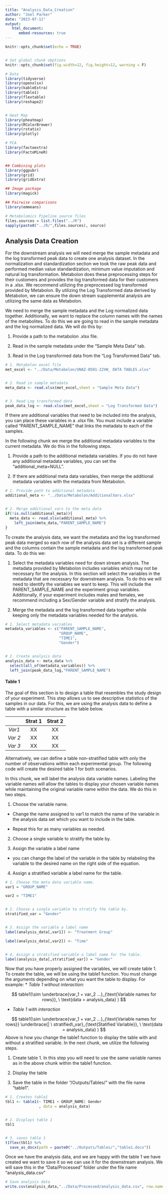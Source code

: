 ```yaml
---
title: "Analysis_Data_Creation"
author: "Joel Parker"
date: "2023-07-11"
output:
   html_document:
      embed-resources: true
---
```


```r
knitr::opts_chunk$set(echo = TRUE)


# Set global chunk obptions
knitr::opts_chunk$set(fig.width=12, fig.height=12, warning = F)

# Data 
library(tidyverse)
library(openxlsx)
library(kableExtra)
library(table1)
library(flextable)
library(reshape2)


# Heat Map
library(pheatmap)
library(RColorBrewer)
library(rstatix)
library(plotly)

# PCA
library(factoextra)
library(FactoMineR)


## Combining plots
library(ggpubr)
library(grid)
library(gridExtra)

## Image package
library(magick)

## Pairwise comparisons
library(emmeans)

# Metabolomics Pipeline source files
files.sources = list.files("../R")
sapply(paste0("../R/",files.sources), source)

```

## Analysis Data Creation
For the downstream analysis we will need merge the sample metadata and the log 
transformed peak data to create one analysis dataset. In the normalization and 
standardization section we took the raw peak data and performed median value 
standardization, minimum value imputation and natural log transformation. Metabolon
does these preprocessing steps for their customers and provides the log transformed
data for their customers in a .xlsx. We recommend utilizing the preprocessed log
transformed provided by Metabolon. By utilizing the Log Transformed data derived
by Metabolon, we can ensure the down stream supplemental analysis are utilizing 
the same data as Metabolon.

We need to merge the sample metadata and the Log normalized data together. 
Additionally, we want to replace the column names with the names of the 
metabolites. To do this we are going to read in the sample metadata and the log
normalized data. We will do this by:

1. Provide a path to the metabolon .xlsx file. 

2. Read in the sample metadata under the "Sample Meta Data" tab.

3. Read in the Log transformed data from the "Log Transformed Data" tab. 

```r
# 1. Metabolon excel file 
met_excel <- "../Data/Metabolon/UNAZ-0501-22VW_ DATA TABLES.xlsx"


# 2. Read in sample metadata
meta_data <- read.xlsx(met_excel,sheet = "Sample Meta Data")


# 3. Read Log transformed data
peak_data_log <- read.xlsx(met_excel,sheet = "Log Transformed Data")
```


If there are additional variables that need to be included into the analysis, you
can place these variables in a .xlsx file. You must include a variable called 
"PARENT_SAMPLE_NAME" that links the metadata to each of the samples. 

In the following chunk we merge the additional metadata variables to the current
metadata. We do this in the following steps. 

1. Provide a path to the additional metadata variables. If you do not have any 
additional metadata variables, you can set the "additional_meta=NULL".

2. If there are additional meta data variables, then merge the additional metadata 
variables with the metadata from Metabolon.

```r
# 1. Provide path to additional metadata
additional_meta <- "../Data/Metabolon/AdditionalVars.xlsx"


# 2. Merge additional vars to the meta data
if(!is.null(additional_meta)){
  meta_data <- read.xlsx(additional_meta) %>%
    left_join(meta_data,"PARENT_SAMPLE_NAME")
}
```

To create the analysis data, we want the metadata and the log transformed peak 
data merged so each row of the analysis data set is a different sample and the
columns contain the sample metadata and the log transformed peak data. To do this 
we:

1. Select the metadata variables need for down stream analysis. The metadata provided
by Metabolon includes variables which may not be necessary for the analysis. 
In this section will select the variables in the metadata that are necessary for
downstream analysis. To do this we will need to identify the variables we want to
keep. This will include the PARENT_SAMPLE_NAME and the experiment group variables.
Additionally, if your experiment includes males and females, we recommend including
a Sex/Gender variable and stratify the analysis. 

2. Merge the metadata and the log transformed data together while keeping only
the metadata variables needed for the analysis. 

```r
# 1. Select metadata variables
metadata_variables <- c("PARENT_SAMPLE_NAME", 
                        "GROUP_NAME",
                        "TIME1",
                        "Gender")


# 2. Create analysis data
analysis_data <- meta_data %>%
  select(all_of(metadata_variables)) %>%
  left_join(peak_data_log,"PARENT_SAMPLE_NAME")
```

#### Table 1
The goal of this section is to design a table that resembles the study design of
your experiment. This step allows us to see descriptive statistics of the samples
in our data. For this, we are using the analysis data to define a table with a similar
structure as the table below.

|         | Strat 1      |Strat 2    |
|:-------:|:------------:|:---------:|
| *Var1 * |XX     | XX   |  
| *Var 2* | XX    | XX   |
| *Var 3* | XX    | XX   |


Alternatively, we can define a table non-stratified table with only the number of
observations within each experimental group. The following code will create the
desired table 1 for both scenarios.


In this chunk, we will label the analysis data variable names. Labeling the variable
names will allow the tables to display your chosen variable names while maintaining
the original variable name within the data. We do this in two steps.

1. Choose the variable name.
  + Change the name assigned to var1 to match the name of the variable in the
  analysis data set which you want to include in the table.
  
  + Repeat this for as many variables as needed.
  
2. Choose a single variable to stratify the table by.
  
3. Assign the variable a label name
  + you can change the label of the variable in the table by relabeling the
  variable to the desired name on the right side of the equation. 
  
4. Assign a stratified variable a label name for the table. 

```r
# 1. Choose the meta data variable name.
var1 = "GROUP_NAME"

var2 = "TIME1"


# 2. Choose a single variable to stratify the table by.
stratified_var = "Gender"


# 3. Assign the variable a label name
label(analysis_data[,var1]) <- "Treatment Group" 

label(analysis_data[,var2]) <- "Time"


# 4. Assign a stratified variable a label name for the table. 
label(analysis_data[,stratified_var]) = "Gender"
```


Now that you have properly assigned the variables, we will create table 1. To
create the table, we will be using the table1 function. You must change the
arguments depending on what you want the table to display. For example:
* *Table 1 without interaction*: 

$$
table1(\sim \underbrace{var_1 + var_2 ...}_{\text{Variable names for rows}},   \ \text{data = analysis_data}  )
$$



* *Table 1 with interaction*

$$
table1(\sim \underbrace{var_1 + var_2 ...}_{\text{Variable names for rows}} \underbrace{| \ stratified\_var}_{\text{Statified Variable}},  \ \text{data = analysis_data} )
$$
Above is how you change the table1 function to display the table with and without
a stratified variable. In the next chunk, we utilize the following steps.

1. Create table 1. In this step you will need to use the same variable names as
in the above chunk within the table1 function. 

2. Display the table

3. Save the table in the folder "/Outputs/Tables/" with the file name "table1". 

```r
# 1. Creates table1
tbl1 <- table1(~ TIME1 + GROUP_NAME| Gender
               , data = analysis_data)


# 2. Displays table 1
tbl1


# 3. saves table 1 
t1flex(tbl1) %>%
  save_as_docx(path = paste0("../Outputs/Tables/","table1.docx"))
```


Once we have the analysis data, and we are happy with the table 1 we have created
we want to save it so we can use it for the downstream analysis. We will save
this in the "Data/Processed" folder under the file name "analysis_data.csv"

```r
# Save analysis data
write.csv(analysis_data,"../Data/Processed/analysis_data.csv", row.names = F)
```


